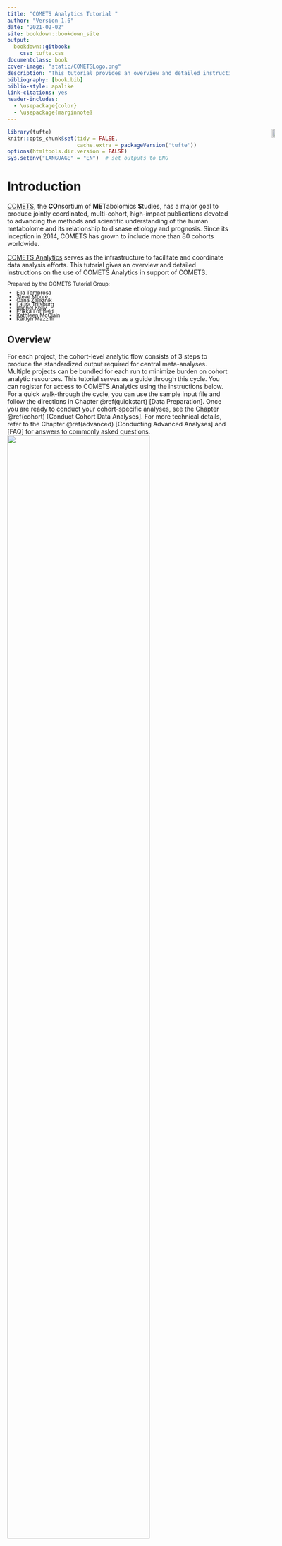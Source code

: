 ```yaml
--- 
title: "COMETS Analytics Tutorial "
author: "Version 1.6"
date: "2021-02-02"
site: bookdown::bookdown_site
output:
  bookdown::gitbook:
    css: tufte.css
documentclass: book
cover-image: "static/COMETSLogo.png"
description: "This tutorial provides an overview and detailed instructions for the use of COMETS Analytics"
bibliography: [book.bib]
biblio-style: apalike
link-citations: yes
header-includes:
  - \usepackage{color}
  - \usepackage{marginnote}
---
```

```r
library(tufte)
knitr::opts_chunk$set(tidy = FALSE, 
                      cache.extra = packageVersion('tufte'))
options(htmltools.dir.version = FALSE)
Sys.setenv("LANGUAGE" = "EN")  # set outputs to ENG
```


# Introduction {-}
<div style="position:absolute; margin-top:-180px; margin-left:600px;" ><img src="static/COMETSLogo.png" width="60%">
</div>
[COMETS](https://epi.grants.cancer.gov/comets/), the **CO**nsortium of **MET**abolomics **S**tudies, has a major goal to produce jointly coordinated, multi-cohort, high-impact publications devoted to advancing the methods and scientific understanding of the human metabolome and its relationship to disease etiology and prognosis. Since its inception in 2014, COMETS has grown to include more than 80 cohorts worldwide. 

[COMETS Analytics](http://www.comets-analytics.org) serves as the infrastructure to facilitate and coordinate data analysis efforts. This tutorial gives an overview and detailed instructions on the use of COMETS Analytics in support of COMETS. 

<div style="line-height: 0.7;font-size: 12px">
Prepared by the COMETS Tutorial Group:
<ul>
<li> Ella Temprosa
<li> Steve Moore
<li> Oana Zeleznik
<li> Laura Trijsburg
<li> Rachel Kelly
<li> Erikka Loftfield
<li> Kathleen McClain
<li> Kaitlyn Mazzilli
</ul>
</div>



## Overview {-}
For each project, the cohort-level analytic flow consists of 3 steps to produce the standardized output required for central meta-analyses.
Multiple projects can be bundled for each run to minimize burden on cohort analytic resources. This tutorial serves as a guide through this cycle. You can register for access to COMETS Analytics using the instructions below. For a quick walk-through the cycle, you can use the sample input file and follow the directions in Chapter \@ref(quickstart) [Data Preparation]. Once you are ready to conduct your cohort-specific analyses, see the Chapter \@ref(cohort) [Conduct Cohort Data Analyses]. For more technical details, refer to the Chapter \@ref(advanced) [Conducting Advanced Analyses] and [FAQ] for answers to commonly asked questions.
<a href="static/cometsflow.PNG" target="_blank"><img src="static/cometsflow.PNG" style="width: 80%"></a>


## Registration {#register}
<span class='textintro'>Users are required to LOG IN using an existing Facebook or Google account, or can sign up for a login using the “SIGN UP” button. Your email account through your university may be used for authentication. </span>

<div class="marginnote">

<span class='texta'>**a. Login**</span> is initially active where you may use the 3rd party login or your account.

<span class='textb'>**b. Sign-Up** </span> click on this tab to register for an account.

<span class='textc'>**c. 3rd party login**</span> click on the facebook or google icons to login using your credentials from your account.

<span class='textd'>**d. Forget password**</span> to reset your password. You are required to provide the email associated with your account. 

<span class='texte'>**e. Proceed**</span> to the web app by clicking on the orange button.

</div>

<a href="static/login.PNG" target="_blank"><img src="static/login.PNG" style="width: 60%"></a>



```r
# automatically create a bib database for R packages
knitr::write_bib(c(
  .packages(), 'bookdown', 'knitr', 'rmarkdown'
), 'packages.bib')
```
